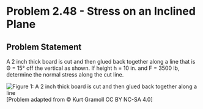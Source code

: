# Problem 2.48 - Stress on an Inclined Plane {.unnumbered}

## Problem Statement

A 2 inch thick board is cut and then glued back together along a line that is Θ = 15° off the vertical as shown. If height h = 10 in. and F = 3500 lb, determine the normal stress along the cut line.

![Figure 1: A 2 inch thick board is cut and then glued back together along a line](images/156.png){fig-alt="Picture with a board that is cut along a line at angel Θ with the vertical. The board is glued back together."} \[Problem adapted from © Kurt Gramoll CC BY NC-SA 4.0\]
